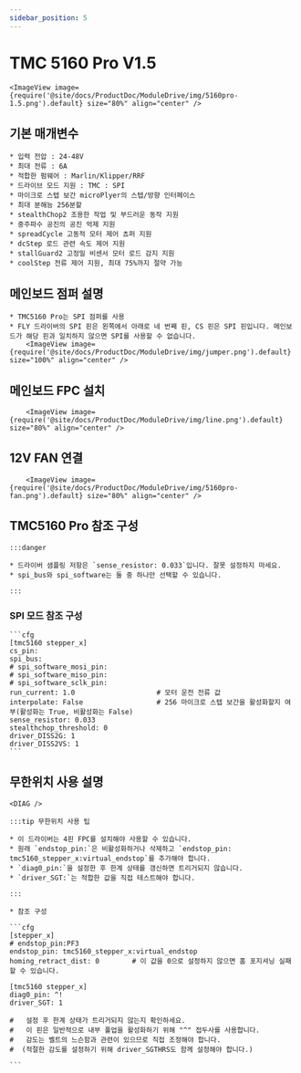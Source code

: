 ```yaml
---
sidebar_position: 5
---
```



# TMC 5160 Pro V1.5

    <ImageView image={require('@site/docs/ProductDoc/ModuleDrive/img/5160pro-1.5.png').default} size="80%" align="center" />

## 기본 매개변수

    * 입력 전압 : 24-48V
    * 최대 전류 : 6A
    * 적합한 펌웨어 : Marlin/Klipper/RRF
    * 드라이브 모드 지원 : TMC : SPI
    * 마이크로 스텝 보간 microPlyer의 스텝/방향 인터페이스
    * 최대 분해능 256분할
    * stealthChop2 조용한 작업 및 부드러운 동작 지원
    * 중주파수 공진의 공진 억제 지원
    * spreadCycle 고동적 모터 제어 쵸퍼 지원
    * dcStep 로드 관련 속도 제어 지원
    * stallGuard2 고정밀 비센서 모터 로드 감지 지원
    * coolStep 전류 제어 지원, 최대 75%까지 절약 가능

## 메인보드 점퍼 설명

    * TMC5160 Pro는 SPI 점퍼를 사용
    * FLY 드라이버의 SPI 핀은 왼쪽에서 아래로 네 번째 핀, CS 핀은 SPI 핀입니다. 메인보드가 해당 핀과 일치하지 않으면 SPI를 사용할 수 없습니다.
        <ImageView image={require('@site/docs/ProductDoc/ModuleDrive/img/jumper.png').default} size="100%" align="center" />

## 메인보드 FPC 설치

        <ImageView image={require('@site/docs/ProductDoc/ModuleDrive/img/line.png').default} size="80%" align="center" />

## 12V FAN 연결

        <ImageView image={require('@site/docs/ProductDoc/ModuleDrive/img/5160pro-fan.png').default} size="80%" align="center" />


## TMC5160 Pro 참조 구성

    :::danger

    * 드라이버 샘플링 저항은 `sense_resistor: 0.033`입니다. 잘못 설정하지 마세요.
    * spi_bus와 spi_software는 둘 중 하나만 선택할 수 있습니다.
    
    :::

### SPI 모드 참조 구성

    ```cfg
    [tmc5160 stepper_x]
    cs_pin:
    spi_bus:
    # spi_software_mosi_pin:
    # spi_software_miso_pin:
    # spi_software_sclk_pin: 
    run_current: 1.0                    # 모터 운전 전류 값
    interpolate: False                  # 256 마이크로 스텝 보간을 활성화할지 여부(활성화는 True, 비활성화는 False)
    sense_resistor: 0.033
    stealthchop_threshold: 0
    driver_DISS2G: 1
    driver_DISS2VS: 1
    ```

## 무한위치 사용 설명

    <DIAG />

    :::tip 무한위치 사용 팁

    * 이 드라이버는 4핀 FPC를 설치해야 사용할 수 있습니다.
    * 원래 `endstop_pin:`은 비활성화하거나 삭제하고 `endstop_pin: tmc5160_stepper_x:virtual_endstop`를 추가해야 합니다.
    * `diag0_pin:`을 설정한 후 한계 상태를 갱신하면 트리거되지 않습니다.
    * `driver_SGT:`는 적합한 값을 직접 테스트해야 합니다.

    :::

    * 참조 구성

    ```cfg
    [stepper_x]
    # endstop_pin:PF3
    endstop_pin: tmc5160_stepper_x:virtual_endstop
    homing_retract_dist: 0        # 이 값을 0으로 설정하지 않으면 홈 포지셔닝 실패할 수 있습니다.

    [tmc5160 stepper_x]
    diag0_pin: ^!
    driver_SGT: 1

    #   설정 후 한계 상태가 트리거되지 않는지 확인하세요.
    #   이 핀은 일반적으로 내부 풀업을 활성화하기 위해 "^" 접두사를 사용합니다.
    #   감도는 벨트의 느슨함과 관련이 있으므로 직접 조정해야 합니다.
    #  (적절한 감도를 설정하기 위해 driver_SGTHRS도 함께 설정해야 합니다.)

    ```